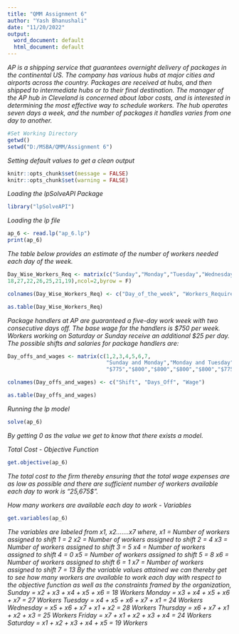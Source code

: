 ---
title: "QMM Assignment 6"
author: "Yash Bhanushali"
date: "11/20/2022"
output:
  word_document: default
  html_document: default
---



*AP is a shipping service that guarantees overnight delivery of packages in the continental US. The company has various hubs at major cities and airports across the country. Packages are received at hubs, and then shipped to intermediate hubs or to their final destination.*\vspace{1mm}
\newline
*The manager of the AP hub in Cleveland is concerned about labor costs, and is interested in determining the most effective way to schedule workers. The hub operates seven days a week, and the number of packages it handles varies from one day to another.*\vspace{0.5mm}
\newline

```{r}
#Set Working Directory
getwd()
setwd("D:/MSBA/QMM/Assignment 6")

```

*Setting default values to get a clean output*
```{r}
knitr::opts_chunk$set(message = FALSE)
knitr::opts_chunk$set(warning = FALSE)
```

*Loading the lpSolveAPI Package*
```{r}
library("lpSolveAPI")
```

*Loading the lp file*
```{r}
ap_6 <- read.lp("ap_6.lp")
print(ap_6)
```
*The table below provides an estimate of the number of workers needed each day of the week.*
```{r}
Day_Wise_Workers_Req <- matrix(c("Sunday","Monday","Tuesday","Wednesday","Thursday","Friday","Saturday",
18,27,22,26,25,21,19),ncol=2,byrow = F)

colnames(Day_Wise_Workers_Req) <- c("Day_of_the_week", "Workers_Required")

as.table(Day_Wise_Workers_Req)
```
*Package handlers at AP are guaranteed a five-day work week with two consecutive days off. The base wage for the handlers is $750 per week. Workers working on Saturday or Sunday receive an additional $25 per day. The possible shifts and salaries for package handlers are:*
```{r}
Day_offs_and_wages <- matrix(c(1,2,3,4,5,6,7,
                               "Sunday and Monday","Monday and Tuesday","Tuesday and Wednesday","Wednesday and Thursday","Thursday and Friday","Friday and Saturday","Saturday and Sunday",
                               "$775","$800","$800","$800","$800","$775","$750"),ncol=3,byrow=F)

colnames(Day_offs_and_wages) <- c("Shift", "Days_Off", "Wage")

as.table(Day_offs_and_wages)
```
*Running the lp model*
```{r}
solve(ap_6)
```
*By getting 0 as the value we get to know that there exists a model.*\vspace{2mm}
\newline

*Total Cost - Objective Function*
```{r}
get.objective(ap_6)
```
*The total cost to the firm thereby ensuring that the total wage expenses are as low as possible and there are sufficient number of workers available each day to work is "25,675$".*\vspace{2mm}
\newline 

*How many workers are available each day to work - Variables*
```{r}
get.variables(ap_6)
```
*The variables are labeled from x1, x2.......x7 where,*\vspace{0.5mm}
\newline
*x1 = Number of workers assigned to shift 1 = 2*\vspace{0.5mm}
\newline
*x2 = Number of workers assigned to shift 2 = 4*\vspace{0.5mm}
\newline
*x3 = Number of workers assigned to shift 3 = 5*\vspace{0.5mm}
\newline
*x4 = Number of workers assigned to shift 4 = 0*\vspace{0.5mm}
\newline
*x5 = Number of workers assigned to shift 5 = 8*\vspace{0.5mm}
\newline
*x6 = Number of workers assigned to shift 6 = 1*\vspace{0.5mm}
\newline
*x7 = Number of workers assigned to shift 7 = 13*\vspace{2mm}
\newline
*By the variable values attained we can thereby get to see how many workers are available to work each day with respect to the objective function as well as the constraints framed by the organization,*\vspace{1mm}
\newline
*Sunday = x2 + x3 + x4 + x5 + x6 = 18 Workers*\vspace{0.5mm}
\newline
*Monday = x3 + x4 + x5 + x6 + x7 = 27 Workers*\vspace{0.5mm}
\newline
*Tuesday = x4 + x5 + x6 + x7 + x1 = 24 Workers*\vspace{0.5mm}
\newline
*Wednesday = x5 + x6 + x7 + x1 + x2 = 28 Workers*\vspace{0.5mm}
\newline
*Thursday = x6 + x7 + x1 + x2 + x3 = 25 Workers*\vspace{0.5mm}
\newline
*Friday = x7 + x1 + x2 + x3 + x4 = 24 Workers*\vspace{0.5mm}
\newline
*Saturday = x1 + x2 + x3 + x4 + x5 = 19 Workers*\vspace{0.5mm}
\newline